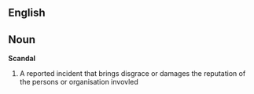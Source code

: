 ==English==

==Noun==
'''Scandal'''
#A reported incident that brings disgrace or damages the reputation of the persons or organisation invovled